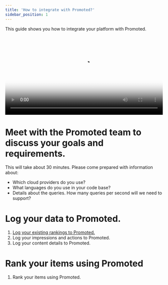 ```yaml
---
title: 'How to integrate with Promoted?'
sidebar_position: 1
---
```

<!--
-->

This guide shows you how to integrate your platform with Promoted.

<video controls="true" width="100%" poster="https://dl.dropboxusercontent.com/s/rhrf6v96d2n0aw8/Explainer.jpg" crossOrigin="anonymous">
  <source src="https://dl.dropboxusercontent.com/s/28m3ci7za7agqtw/Explainer.webm" type="video/webm" />
  <source src="https://dl.dropboxusercontent.com/s/5o5tm81mmtmckww/Explainer.mp4" type="video/mp4" />
  <track src="https://dl.dropboxusercontent.com/s/1isp4a9hxhgztcu/Explainer.vtt" label="English" kind="captions" srcLang="en-us" />
  Sorry, your browser doesn't support embedded videos.
</video>


# Meet with the Promoted team to discuss your goals and requirements.

This will take about 30 minutes.  Please come prepared with information about:
- Which cloud providers do you use?
- What languages do you use in your code base?
- Details about the queries.  How many queries per second will we need to support?

# Log your data to Promoted.

1. [Log your existing rankings to Promoted.](./log-existing-rankings) 
2. Log your impressions and actions to Promoted.
3. Log your content details to Promoted.

# Rank your items using Promoted

1. Rank your items using Promoted.